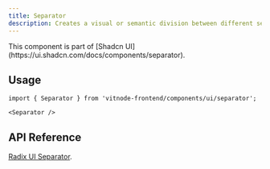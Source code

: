 ```yaml
---
title: Separator
description: Creates a visual or semantic division between different sections of content.
---
```


<Callout title="Shadcn UI">
  This component is part of [Shadcn
  UI](https://ui.shadcn.com/docs/components/separator).
</Callout>

## Usage

```tsx
import { Separator } from 'vitnode-frontend/components/ui/separator';
```

```tsx
<Separator />
```

## API Reference

[Radix UI Separator](https://www.radix-ui.com/primitives/docs/components/separator#api-reference).
